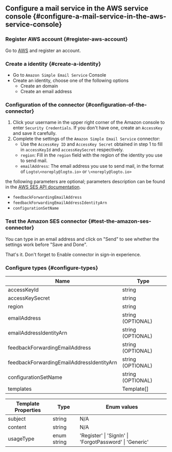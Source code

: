 ## Configure a mail service in the AWS service console \{#configure-a-mail-service-in-the-aws-service-console}

### Register AWS account \{#register-aws-account}

Go to [AWS](https://aws.amazon.com/) and register an account.

### Create a identity \{#create-a-identity}

- Go to `Amazon Simple Email Service` Console
- Create an identity, choose one of the following options
  - Create an domain
  - Create an email address

### Configuration of the connector \{#configuration-of-the-connector}

1. Click your username in the upper right corner of the Amazon console to enter `Security Credentials`. If you don't have one, create an `AccessKey` and save it carefully.
2. Complete the settings of the `Amazon Simple Email Service` connector:
   - Use the `AccessKey ID` and `AccessKey Secret` obtained in step 1 to fill in `accessKeyId` and `accessKeySecret` respectively.
   - `region`: Fill in the `region` field with the region of the identity you use to send mail.
   - `emailAddress`: The email address you use to send mail, in the format of `Logto\<noreply@logto.io>` or `\<noreply@logto.io>`

the following parameters are optional; parameters description can be found in the [AWS SES API documentation](https://docs.aws.amazon.com/ses/latest/APIReference-V2/API_SendEmail.html).

- `feedbackForwardingEmailAddress`
- `feedbackForwardingEmailAddressIdentityArn`
- `configurationSetName`

### Test the Amazon SES connector \{#test-the-amazon-ses-connector}

You can type in an email address and click on "Send" to see whether the settings work before "Save and Done".

That's it. Don't forget to <MainSiteUrl href="/connectors/email-connectors/#enable-email-sign-up-or-sign-in">Enable connector in sign-in experience</MainSiteUrl>.

### Configure types \{#configure-types}

| Name                                      | Type              |
| ----------------------------------------- | ----------------- |
| accessKeyId                               | string            |
| accessKeySecret                           | string            |
| region                                    | string            |
| emailAddress                              | string (OPTIONAL) |
| emailAddressIdentityArn                   | string (OPTIONAL) |
| feedbackForwardingEmailAddress            | string (OPTIONAL) |
| feedbackForwardingEmailAddressIdentityArn | string (OPTIONAL) |
| configurationSetName                      | string (OPTIONAL) |
| templates                                 | Template[]        |

| Template Properties | Type        | Enum values                                             |
| ------------------- | ----------- | ------------------------------------------------------- |
| subject             | string      | N/A                                                     |
| content             | string      | N/A                                                     |
| usageType           | enum string | 'Register' \| 'SignIn' \| 'ForgotPassword' \| 'Generic' |
